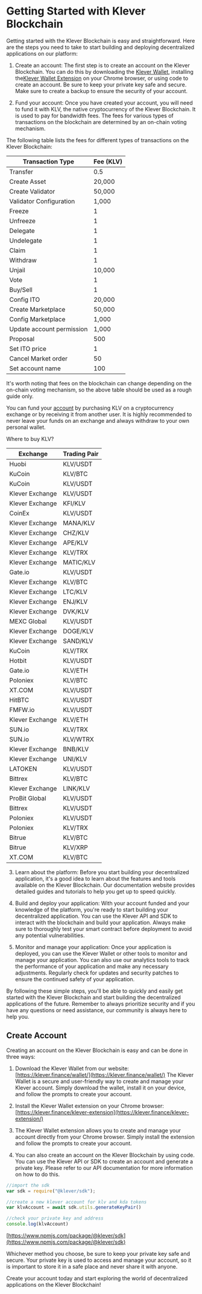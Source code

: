 
# Getting Started with Klever Blockchain

Getting started with the Klever Blockchain is easy and straightforward. Here are the steps you need to take to start building and deploying decentralized applications on our platform:

1. Create an account: The first step is to create an account on the Klever Blockchain. You can do this by downloading the [Klever Wallet](https://klever.io/en-us), installing the[Klever Wallet Extension](https://klever.org/klever-extension/) on your Chrome browser, or using code to create an account. Be sure to keep your private key safe and secure. Make sure to create a backup to ensure the security of your account.

2. Fund your account: Once you have created your account, you will need to fund it with KLV, the native cryptocurrency of the Klever Blockchain. It is used to pay for bandwidth fees. The fees for various types of transactions on the blockchain are determined by an on-chain voting mechanism.

The following table lists the fees for different types of transactions on the Klever Blockchain:

| Transaction Type          | Fee (KLV)  |
|---------------------------|------------|
| Transfer                  | 0.5        |
| Create Asset              | 20,000     |
| Create Validator          | 50,000     |
| Validator Configuration   | 1,000      |
| Freeze                    | 1          |
| Unfreeze                  | 1          |
| Delegate                  | 1          |
| Undelegate                | 1          |
| Claim                     | 1          |
| Withdraw                  | 1          |
| Unjail                    | 10,000     |
| Vote                      | 1          |
| Buy/Sell                  | 1          |
| Config ITO                | 20,000     |
| Create Marketplace        | 50,000     |
| Config Marketplace        | 1,000      |
| Update account permission | 1,000      |
| Proposal                  | 500        |
| Set ITO price             | 1          |
| Cancel Market order       | 50         |
| Set account name          | 100        |

It's worth noting that fees on the blockchain can change depending on the on-chain voting mechanism, so the above table should be used as a rough guide only.

You can fund your [account](https://docs.klever.finance/getting-started-with-klever-blockchain/create-account) by purchasing KLV on a cryptocurrency exchange or by receiving it from another user. It is highly recommended to never leave your funds on an exchange and always withdraw to your own personal wallet.

Where to buy KLV?

| Exchange          | Trading Pair | 
|-------------------|--------------|
| Huobi             | KLV/USDT     |
| KuCoin            | KLV/BTC      |
| KuCoin            | KLV/USDT     |
| Klever Exchange   | KLV/USDT     |
| Klever Exchange   | KFI/KLV      |
| CoinEx            | KLV/USDT     |
| Klever Exchange   | MANA/KLV     |
| Klever Exchange   | CHZ/KLV      |
| Klever Exchange   | APE/KLV      |
| Klever Exchange   | KLV/TRX      |
| Klever Exchange   | MATIC/KLV    |
| Gate.io           | KLV/USDT     |
| Klever Exchange   | KLV/BTC      |
| Klever Exchange   | LTC/KLV      |
| Klever Exchange   | ENJ/KLV      |
| Klever Exchange   | DVK/KLV      |
| MEXC Global       | KLV/USDT     |
| Klever Exchange   | DOGE/KLV     |
| Klever Exchange   | SAND/KLV     |
| KuCoin            | KLV/TRX      |
| Hotbit            | KLV/USDT     |
| Gate.io           | KLV/ETH      |
| Poloniex          | KLV/BTC      |
| XT.COM            | KLV/USDT     |
| HitBTC            | KLV/USDT     |
| FMFW.io           | KLV/USDT     |
| Klever Exchange   | KLV/ETH      |
| SUN.io            | KLV/TRX      |
| SUN.io            | KLV/WTRX     |
| Klever Exchange   | BNB/KLV      |
| Klever Exchange   | UNI/KLV      |
| LATOKEN           | KLV/USDT     |
| Bittrex           | KLV/BTC      |
| Klever Exchange   | LINK/KLV     |
| ProBit Global     | KLV/USDT     |
| Bittrex           | KLV/USDT     |
| Poloniex          | KLV/USDT     |
| Poloniex          | KLV/TRX      |
| Bitrue            | KLV/BTC      |
| Bitrue            | KLV/XRP      |
| XT.COM            | KLV/BTC      |


3. Learn about the platform: Before you start building your decentralized application, it's a good idea to learn about the features and tools available on the Klever Blockchain. Our documentation website provides detailed guides and tutorials to help you get up to speed quickly.

4. Build and deploy your application: With your account funded and your knowledge of the platform, you're ready to start building your decentralized application. You can use the Klever API and SDK to interact with the blockchain and build your application. Always make sure to thoroughly test your smart contract before deployment to avoid any potential vulnerabilities.

5. Monitor and manage your application: Once your application is deployed, you can use the Klever Wallet or other tools to monitor and manage your application. You can also use our analytics tools to track the performance of your application and make any necessary adjustments. Regularly check for updates and security patches to ensure the continued safety of your application.

By following these simple steps, you'll be able to quickly and easily get started with the Klever Blockchain and start building the decentralized applications of the future. Remember to always prioritize security and if you have any questions or need assistance, our community is always here to help you.


## Create Account

Creating an account on the Klever Blockchain is easy and can be done in three ways:

1. Download the Klever Wallet from our website: [https://klever.finance/wallet/](https://klever.finance/wallet/) The Klever Wallet is a secure and user-friendly way to create and manage your Klever account. Simply download the wallet, install it on your device, and follow the prompts to create your account.
2. Install the Klever Wallet extension on your Chrome browser: [https://klever.finance/klever-extension](https://klever.finance/klever-extension/)
  1. The Klever Wallet extension allows you to create and manage your account directly from your Chrome browser. Simply install the extension and follow the prompts to create your account.

3. You can also create an account on the Klever Blockchain by using code. You can use the Klever API or SDK to create an account and generate a private key. Please refer to our API documentation for more information on how to do this.

```javascript
//import the sdk
var sdk = require("@klever/sdk");

//create a new klever account for klv and kda tokens
var klvAccount = await sdk.utils.generateKeyPair()

//check your private key and address
console.log(klvAccount)
```

[https://www.npmjs.com/package/@klever/sdk](https://www.npmjs.com/package/@klever/sdk)

Whichever method you choose, be sure to keep your private key safe and secure. Your private key is used to access and manage your account, so it is important to store it in a safe place and never share it with anyone.

Create your account today and start exploring the world of decentralized applications on the Klever Blockchain!



